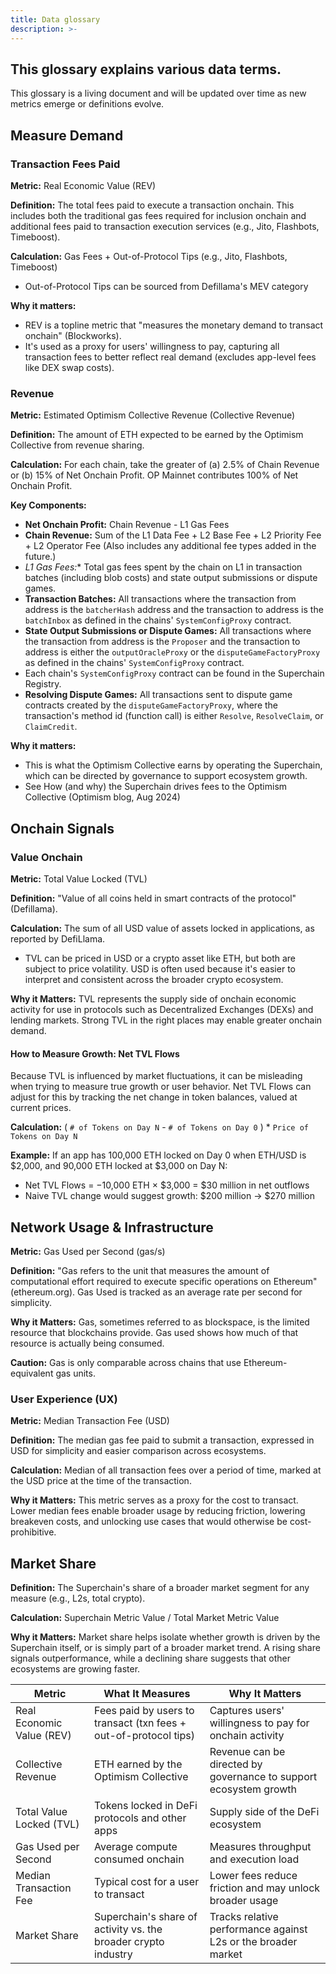 ```yaml
---
title: Data glossary
description: >-
---
```


  This glossary explains various data terms.
---
This glossary is a living document and will be updated over time as new metrics emerge or definitions evolve.

## Measure Demand

### Transaction Fees Paid

**Metric:** Real Economic Value (REV)

**Definition:** The total fees paid to execute a transaction onchain. This includes both the traditional gas fees required for inclusion onchain and additional fees paid to transaction execution services (e.g., Jito, Flashbots, Timeboost).

**Calculation:** Gas Fees + Out-of-Protocol Tips (e.g., Jito, Flashbots, Timeboost)

*   Out-of-Protocol Tips can be sourced from Defillama's MEV category

**Why it matters:**

*   REV is a topline metric that "measures the monetary demand to transact onchain" (Blockworks).
*   It's used as a proxy for users' willingness to pay, capturing all transaction fees to better reflect real demand (excludes app-level fees like DEX swap costs).

### Revenue

**Metric:** Estimated Optimism Collective Revenue (Collective Revenue)

**Definition:** The amount of ETH expected to be earned by the Optimism Collective from revenue sharing.

**Calculation:** For each chain, take the greater of (a) 2.5% of Chain Revenue or (b) 15% of Net Onchain Profit. OP Mainnet contributes 100% of Net Onchain Profit.

**Key Components:**

*   **Net Onchain Profit:** Chain Revenue - L1 Gas Fees
*   **Chain Revenue:** Sum of the L1 Data Fee + L2 Base Fee + L2 Priority Fee + L2 Operator Fee (Also includes any additional fee types added in the future.)
*   *L1 Gas Fees:*\* Total gas fees spent by the chain on L1 in transaction batches (including blob costs) and state output submissions or dispute games.
*   **Transaction Batches:** All transactions where the transaction from address is the `batcherHash` address and the transaction to address is the `batchInbox` as defined in the chains' `SystemConfigProxy` contract.
*   **State Output Submissions or Dispute Games:** All transactions where the transaction from address is the `Proposer` and the transaction to address is either the `outputOracleProxy` or the `disputeGameFactoryProxy` as defined in the chains' `SystemConfigProxy` contract.
*   Each chain's `SystemConfigProxy` contract can be found in the Superchain Registry.
*   **Resolving Dispute Games:** All transactions sent to dispute game contracts created by the `disputeGameFactoryProxy`, where the transaction's method id (function call) is either `Resolve`, `ResolveClaim`, or `ClaimCredit`.

**Why it matters:**

*   This is what the Optimism Collective earns by operating the Superchain, which can be directed by governance to support ecosystem growth.
*   See How (and why) the Superchain drives fees to the Optimism Collective (Optimism blog, Aug 2024)

## Onchain Signals

### Value Onchain

**Metric:** Total Value Locked (TVL)

**Definition:** "Value of all coins held in smart contracts of the protocol" (Defillama).

**Calculation:** The sum of all USD value of assets locked in applications, as reported by DefiLlama.

*   TVL can be priced in USD or a crypto asset like ETH, but both are subject to price volatility. USD is often used because it's easier to interpret and consistent across the broader crypto ecosystem.

**Why it Matters:** TVL represents the supply side of onchain economic activity for use in protocols such as Decentralized Exchanges (DEXs) and lending markets. Strong TVL in the right places may enable greater onchain demand.

#### How to Measure Growth: Net TVL Flows

Because TVL is influenced by market fluctuations, it can be misleading when trying to measure true growth or user behavior. Net TVL Flows can adjust for this by tracking the net change in token balances, valued at current prices.

**Calculation:** ( `# of Tokens on Day N` - `# of Tokens on Day 0` ) \* `Price of Tokens on Day N`

**Example:** If an app has 100,000 ETH locked on Day 0 when ETH/USD is $2,000, and 90,000 ETH locked at $3,000 on Day N:

*   Net TVL Flows = −10,000 ETH × $3,000 = $30 million in net outflows
*   Naive TVL change would suggest growth: $200 million → $270 million

## Network Usage & Infrastructure

**Metric:** Gas Used per Second (gas/s)

**Definition:** "Gas refers to the unit that measures the amount of computational effort required to execute specific operations on Ethereum" (ethereum.org). Gas Used is tracked as an average rate per second for simplicity.

**Why it Matters:** Gas, sometimes referred to as blockspace, is the limited resource that blockchains provide. Gas used shows how much of that resource is actually being consumed.

**Caution:** Gas is only comparable across chains that use Ethereum-equivalent gas units.

### User Experience (UX)

**Metric:** Median Transaction Fee (USD)

**Definition:** The median gas fee paid to submit a transaction, expressed in USD for simplicity and easier comparison across ecosystems.

**Calculation:** Median of all transaction fees over a period of time, marked at the USD price at the time of the transaction.

**Why it Matters:** This metric serves as a proxy for the cost to transact. Lower median fees enable broader usage by reducing friction, lowering breakeven costs, and unlocking use cases that would otherwise be cost-prohibitive.

## Market Share

**Definition:** The Superchain's share of a broader market segment for any measure (e.g., L2s, total crypto).

**Calculation:** Superchain Metric Value / Total Market Metric Value

**Why it Matters:** Market share helps isolate whether growth is driven by the Superchain itself, or is simply part of a broader market trend. A rising share signals outperformance, while a declining share suggests that other ecosystems are growing faster.

| Metric                    | What It Measures                                                 | Why It Matters                                                    |
| ------------------------- | ---------------------------------------------------------------- | ----------------------------------------------------------------- |
| Real Economic Value (REV) | Fees paid by users to transact (txn fees + out-of-protocol tips) | Captures users' willingness to pay for onchain activity           |
| Collective Revenue        | ETH earned by the Optimism Collective                            | Revenue can be directed by governance to support ecosystem growth |
| Total Value Locked (TVL)  | Tokens locked in DeFi protocols and other apps                   | Supply side of the DeFi ecosystem                                 |
| Gas Used per Second       | Average compute consumed onchain                                 | Measures throughput and execution load                            |
| Median Transaction Fee    | Typical cost for a user to transact                              | Lower fees reduce friction and may unlock broader usage           |
| Market Share              | Superchain's share of activity vs. the broader crypto industry   | Tracks relative performance against L2s or the broader market     |
